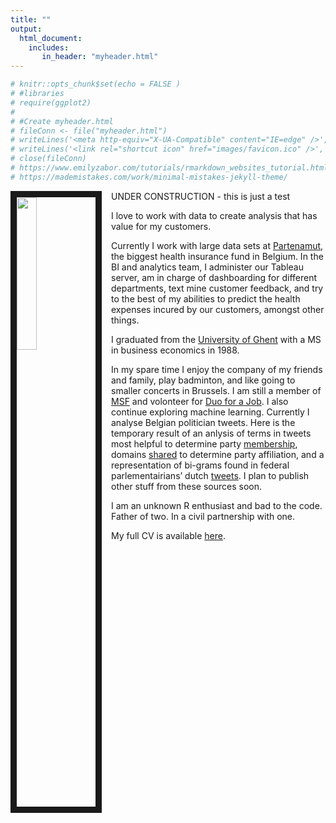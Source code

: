 ```yaml
---
title: ""
output:
  html_document:
    includes:
       in_header: "myheader.html"
---
```


```r
# knitr::opts_chunk$set(echo = FALSE )
# #libraries
# require(ggplot2)
# 
# #Create myheader.html
# fileConn <- file("myheader.html")
# writeLines('<meta http-equiv="X-UA-Compatible" content="IE=edge" />', fileConn)
# writeLines('<link rel="shortcut icon" href="images/favicon.ico" />', fileConn)
# close(fileConn)
# https://www.emilyzabor.com/tutorials/rmarkdown_websites_tutorial.html
# https://mademistakes.com/work/minimal-mistakes-jekyll-theme/

```



<link rel="stylesheet" href="styles.css" type="text/css">


<img src="images/me.jpg" style="width:25%; border:10px solid; margin-right: 15px" align="left">

UNDER CONSTRUCTION - this is just a test

I love to work with data to create analysis that has value for my customers.

Currently I work with large data sets at [Partenamut](https://www.partenamut.be),  the biggest health insurance fund in Belgium. In the BI and analytics team, I administer our Tableau server, am in charge of dashboarding for different departments, text mine customer feedback, and try to the best of my abilities to predict the health expenses incured by our customers, amongst other things.

I graduated from the [University of Ghent](https://www.ugent.be/eb/en) with a MS in business economics in 1988.


In my spare time I enjoy the company of my friends and family, play badminton, and like going to smaller concerts in Brussels. I am still a member of [MSF](https://www.msf-azg.be/fr/) and volonteer for [Duo for a Job](https://www.duoforajob.be/en/home/). I also continue exploring machine learning. Currently I analyse Belgian politician tweets. Here is the temporary result of an anlysis of terms in tweets most helpful to determine party [membership](http://rpubs.com/madcap/reps-54),  domains [shared](http://rpubs.com/madcap/456029) to determine party affiliation, and a representation of bi-grams found in federal parlementairians' dutch [tweets](https://madcap1090.github.io/docs/rep_nets.html). I plan to publish other stuff from these sources soon.

I am an unknown R enthusiast and bad to the code. Father of two. In a civil partnership with one. 

My full CV is available [here](files/Zabor_CV_2017_Q4.pdf).
